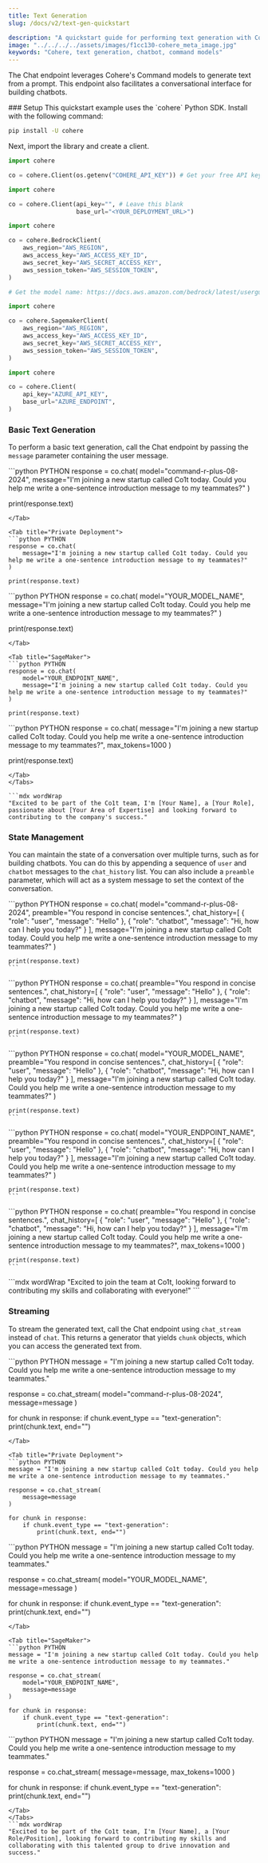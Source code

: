 ```yaml
---
title: Text Generation
slug: /docs/v2/text-gen-quickstart

description: "A quickstart guide for performing text generation with Cohere's Command models."
image: "../../../../assets/images/f1cc130-cohere_meta_image.jpg"  
keywords: "Cohere, text generation, chatbot, command models"
---
```


The Chat endpoint leverages Cohere's Command models to generate text from a prompt. This endpoint also facilitates a conversational interface for building chatbots.

<Steps>
### Setup
This quickstart example uses the `cohere` Python SDK. Install with the following command:

```bash
pip install -U cohere
```

Next, import the library and create a client.

<Tabs>
<Tab title="Cohere Platform">

```python PYTHON
import cohere

co = cohere.Client(os.getenv("COHERE_API_KEY")) # Get your free API key here: https://dashboard.cohere.com/api-keys
```

</Tab>
<Tab title="Private Deployment">

```python PYTHON
import cohere

co = cohere.Client(api_key="", # Leave this blank
                   base_url="<YOUR_DEPLOYMENT_URL>")
```

</Tab>

<Tab title="Bedrock">

```python PYTHON
import cohere

co = cohere.BedrockClient(
    aws_region="AWS_REGION",
    aws_access_key="AWS_ACCESS_KEY_ID",
    aws_secret_key="AWS_SECRET_ACCESS_KEY",
    aws_session_token="AWS_SESSION_TOKEN",
)

# Get the model name: https://docs.aws.amazon.com/bedrock/latest/userguide/models-supported.html
```
</Tab>

<Tab title="SageMaker">

```python PYTHON
import cohere

co = cohere.SagemakerClient(
    aws_region="AWS_REGION",
    aws_access_key="AWS_ACCESS_KEY_ID",
    aws_secret_key="AWS_SECRET_ACCESS_KEY",
    aws_session_token="AWS_SESSION_TOKEN",
)
```
</Tab>

<Tab title="Azure AI">

```python PYTHON
import cohere

co = cohere.Client(
    api_key="AZURE_API_KEY",
    base_url="AZURE_ENDPOINT",
)
```
</Tab>

</Tabs>


### Basic Text Generation
To perform a basic text generation, call the Chat endpoint by passing the `message` parameter containing the user message.

<Tabs>
<Tab title="Cohere Platform">
```python PYTHON
response = co.chat(
    model="command-r-plus-08-2024",
    message="I'm joining a new startup called Co1t today. Could you help me write a one-sentence introduction message to my teammates?"
)

print(response.text)
```
</Tab>

<Tab title="Private Deployment">
```python PYTHON
response = co.chat(
    message="I'm joining a new startup called Co1t today. Could you help me write a one-sentence introduction message to my teammates?"
)

print(response.text)
```
</Tab>

<Tab title="AWS Bedrock">
```python PYTHON
response = co.chat(
    model="YOUR_MODEL_NAME",
    message="I'm joining a new startup called Co1t today. Could you help me write a one-sentence introduction message to my teammates?"
)

print(response.text)
```
</Tab>

<Tab title="SageMaker">
```python PYTHON
response = co.chat(
    model="YOUR_ENDPOINT_NAME",
    message="I'm joining a new startup called Co1t today. Could you help me write a one-sentence introduction message to my teammates?"
)

print(response.text)
```
</Tab>

<Tab title="Azure AI">
```python PYTHON
response = co.chat(
    message="I'm joining a new startup called Co1t today. Could you help me write a one-sentence introduction message to my teammates?",
    max_tokens=1000
)

print(response.text)
```
</Tab>
</Tabs>

```mdx wordWrap
"Excited to be part of the Co1t team, I'm [Your Name], a [Your Role], passionate about [Your Area of Expertise] and looking forward to contributing to the company's success."
```

### State Management
You can maintain the state of a conversation over multiple turns, such as for building chatbots. You can do this by appending a sequence of `user` and `chatbot` messages to the `chat_history` list. You can also include a `preamble` parameter, which will act as a system message to set the context of the conversation.

<Tabs>
  <Tab title="Cohere Platform">
    ```python PYTHON
    response = co.chat(
        model="command-r-plus-08-2024",
        preamble="You respond in concise sentences.",
        chat_history=[
            {
                "role": "user",
                "message": "Hello"
            },
            {
                "role": "chatbot",
                "message": "Hi, how can I help you today?"
            }
        ],
        message="I'm joining a new startup called Co1t today. Could you help me write a one-sentence introduction message to my teammates?"
    )
    
    print(response.text)
    ```
  </Tab>

  <Tab title="Private Deployment">
    ```python PYTHON
    response = co.chat(
        preamble="You respond in concise sentences.",
        chat_history=[
            {
                "role": "user",
                "message": "Hello"
            },
            {
                "role": "chatbot",
                "message": "Hi, how can I help you today?"
            }
        ],
        message="I'm joining a new startup called Co1t today. Could you help me write a one-sentence introduction message to my teammates?"
    )
    
    print(response.text)
    ```
  </Tab>

  <Tab title="AWS Bedrock">
    ```python PYTHON
    response = co.chat(
        model="YOUR_MODEL_NAME",
        preamble="You respond in concise sentences.",
        chat_history=[
            {
                "role": "user",
                "message": "Hello"
            },
            {
                "role": "chatbot",
                "message": "Hi, how can I help you today?"
            }
        ],
        message="I'm joining a new startup called Co1t today. Could you help me write a one-sentence introduction message to my teammates?"
    )
    
    print(response.text)
    ```
  </Tab>

  <Tab title="SageMaker">
    ```python PYTHON
    response = co.chat(
        model="YOUR_ENDPOINT_NAME",
        preamble="You respond in concise sentences.",
        chat_history=[
            {
                "role": "user",
                "message": "Hello"
            },
            {
                "role": "chatbot",
                "message": "Hi, how can I help you today?"
            }
        ],
        message="I'm joining a new startup called Co1t today. Could you help me write a one-sentence introduction message to my teammates?"
    )
    
    print(response.text)
    ```
  </Tab>

  <Tab title="Azure AI">
    ```python PYTHON
    response = co.chat(
        preamble="You respond in concise sentences.",
        chat_history=[
            {
                "role": "user",
                "message": "Hello"
            },
            {
                "role": "chatbot",
                "message": "Hi, how can I help you today?"
            }
        ],
        message="I'm joining a new startup called Co1t today. Could you help me write a one-sentence introduction message to my teammates?",
        max_tokens=1000
    )
    
    print(response.text)
    ```
  </Tab>
</Tabs>
```mdx wordWrap
"Excited to join the team at Co1t, looking forward to contributing my skills and collaborating with everyone!"
```

### Streaming

To stream the generated text, call the Chat endpoint using `chat_stream` instead of `chat`. This returns a generator that yields `chunk` objects, which you can access the generated text from.

<Tabs>
<Tab title="Cohere Platform">
```python PYTHON
message = "I'm joining a new startup called Co1t today. Could you help me write a one-sentence introduction message to my teammates."

response = co.chat_stream(
    model="command-r-plus-08-2024", 
    message=message
)

for chunk in response:
    if chunk.event_type == "text-generation":
        print(chunk.text, end="")
```
</Tab>

<Tab title="Private Deployment">
```python PYTHON
message = "I'm joining a new startup called Co1t today. Could you help me write a one-sentence introduction message to my teammates."

response = co.chat_stream(
    message=message
)

for chunk in response:
    if chunk.event_type == "text-generation":
        print(chunk.text, end="")
```
</Tab>

<Tab title="AWS Bedrock">
```python PYTHON
message = "I'm joining a new startup called Co1t today. Could you help me write a one-sentence introduction message to my teammates."

response = co.chat_stream(
    model="YOUR_MODEL_NAME", 
    message=message
)

for chunk in response:
    if chunk.event_type == "text-generation":
        print(chunk.text, end="")
```
</Tab>

<Tab title="SageMaker">
```python PYTHON
message = "I'm joining a new startup called Co1t today. Could you help me write a one-sentence introduction message to my teammates."

response = co.chat_stream(
    model="YOUR_ENDPOINT_NAME", 
    message=message
)

for chunk in response:
    if chunk.event_type == "text-generation":
        print(chunk.text, end="")
```
</Tab>

<Tab title="Azure AI">
```python PYTHON
message = "I'm joining a new startup called Co1t today. Could you help me write a one-sentence introduction message to my teammates."

response = co.chat_stream(
    message=message,
    max_tokens=1000
)

for chunk in response:
    if chunk.event_type == "text-generation":
        print(chunk.text, end="")
```
</Tab>
</Tabs>
```mdx wordWrap
"Excited to be part of the Co1t team, I'm [Your Name], a [Your Role/Position], looking forward to contributing my skills and collaborating with this talented group to drive innovation and success."
```


</Steps>
